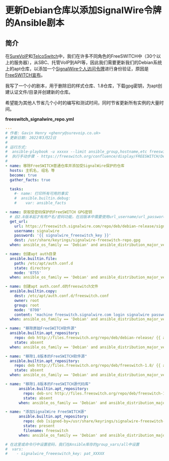 # 更新Debian仓库以添加SignalWire令牌的Ansible剧本

## 简介

在[SureVoIP](../../Interoperability/Providers-ITSPs/2883852.mdx#-freeswitch--provider-surevoip-uk-)和[TelcoSwitch](http://telcoswitch.com)中，我们在许多不同角色的FreeSWITCH中（30个以上的服务器），从SBC、托管VoIP到API等，因此我们需要更新我们的Debian系统上的apt仓库，以添加一个[SignalWire个人访问令牌](https://id.signalwire.com/personal%5Faccess%5Ftokens)进行身份验证，原因是[FreeSWITCH宣布](https://mailchi.mp/freeswitch.com/announcement-566106)。

我写了一个小的剧本，用于删除旧的样式仓库、1.8仓库，下载gpg密钥，为apt创建认证文件/目录并创建新的仓库。

希望能为其他人节省几个小时的编写和测试时间，同时节省更新所有实例的大量时间。

**freeswitch\_signalwire\_repo.yml**

```yml
---
# 作者: Gavin Henry <ghenry@surevoip.co.uk>
# 更新日期: 2022年3月22日
#
# 运行方式:
#  ansible-playbook -u xxxxx --limit ansible_group,hostname,etc freeswitch_signalwire_repo.yml
#  执行手动步骤 - https://freeswitch.org/confluence/display/FREESWITCH/Debian
#
- name: 移除FreeSWITCH普通仓库并添加受SignalWire保护的仓库
  hosts: 主机名, 组名 等
  become: true
  gather_facts: true

  tasks:
    #- name: 打印所有可用的事实
    #  ansible.builtin.debug:
    #    var: ansible_facts
```

```yaml
- name: 获取受密码保护的FreeSWITCH GPG密钥
  # 自2.8版本起才有用户名/密码功能，在旧版本中需要使用url_username/url_password
  get_url:
    url: https://freeswitch.signalwire.com/repo/deb/debian-release/signalwire-freeswitch-repo.gpg
    username: signalwire
    password: '{{ signalwire_freeswitch_key }}'
    dest: /usr/share/keyrings/signalwire-freeswitch-repo.gpg
  when: ansible_os_family == 'Debian' and ansible_distribution_major_version|int >= 9

- name: 创建apt auth目录
  ansible.builtin.file:
    path: /etc/apt/auth.conf.d
    state: directory
    mode: '0755'
  when: ansible_os_family == 'Debian' and ansible_distribution_major_version|int >= 9

- name: 创建apt auth.conf.d的freeswitch文件
  ansible.builtin.copy:
    dest: /etc/apt/auth.conf.d/freeswitch.conf
    owner: root
    group: root
    mode: '0700'
    content: 'machine freeswitch.signalwire.com login signalwire password {{ signalwire_freeswitch_key }}'
  when: ansible_os_family == 'Debian' and ansible_distribution_major_version|int >= 9

- name: "移除原始FreeSWITCH软件源"
  ansible.builtin.apt_repository:
    repo: deb http://files.freeswitch.org/repo/deb/debian-release/ {{ ansible_distribution_release }} main
    state: absent
  when: ansible_os_family == 'Debian' and ansible_distribution_major_version|int >= 9

- name: "移除1.8版本的FreeSWITCH软件源"
  ansible.builtin.apt_repository:
    repo: deb http://files.freeswitch.org/repo/deb/freeswitch-1.8/ {{ ansible_distribution_release }} main
    state: absent
  when: ansible_os_family == 'Debian' and ansible_distribution_major_version|int >= 9
```

```yaml
- name: "移除1.8版本的FreeSWITCH源代码库"
      ansible.builtin.apt_repository:
        repo: deb-src http://files.freeswitch.org/repo/deb/freeswitch-1.8/ {{ ansible_distribution_release }} main
        state: absent
      when: ansible_os_family == 'Debian' and ansible_distribution_major_version|int >= 9

- name: "添加SignalWire FreeSWITCH源"
      ansible.builtin.apt_repository:
        repo: deb [signed-by=/usr/share/keyrings/signalwire-freeswitch-repo.gpg] https://freeswitch.signalwire.com/repo/deb/debian-release/ {{ ansible_distribution_release }} main
        state: present
        filename: freeswitch
      when: ansible_os_family == 'Debian' and ansible_distribution_major_version|int >= 9

# 在这里或命令行中设置密码，我们在Ansible库存的group_vars/all中设置
#  vars:
#    - signalwire_freeeswitch_key: pat_XXXXX
```